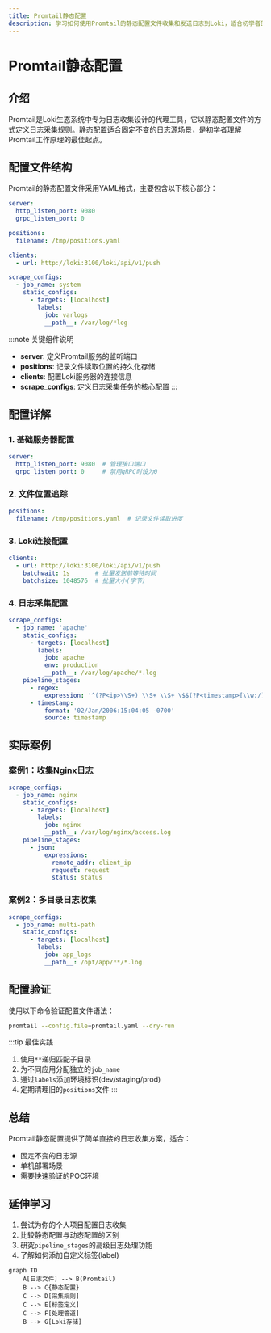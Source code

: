 ```yaml
---
title: Promtail静态配置
description: 学习如何使用Promtail的静态配置文件收集和发送日志到Loki，适合初学者的完整指南。
---
```


# Promtail静态配置

## 介绍

Promtail是Loki生态系统中专为日志收集设计的代理工具，它以静态配置文件的方式定义日志采集规则。静态配置适合固定不变的日志源场景，是初学者理解Promtail工作原理的最佳起点。

## 配置文件结构

Promtail的静态配置文件采用YAML格式，主要包含以下核心部分：

```yaml
server:
  http_listen_port: 9080
  grpc_listen_port: 0

positions:
  filename: /tmp/positions.yaml

clients:
  - url: http://loki:3100/loki/api/v1/push

scrape_configs:
  - job_name: system
    static_configs:
      - targets: [localhost]
        labels:
          job: varlogs
          __path__: /var/log/*log
```

:::note 关键组件说明
- **server**: 定义Promtail服务的监听端口
- **positions**: 记录文件读取位置的持久化存储
- **clients**: 配置Loki服务器的连接信息
- **scrape_configs**: 定义日志采集任务的核心配置
:::

## 配置详解

### 1. 基础服务器配置

```yaml
server:
  http_listen_port: 9080  # 管理接口端口
  grpc_listen_port: 0     # 禁用gRPC时设为0
```

### 2. 文件位置追踪

```yaml
positions:
  filename: /tmp/positions.yaml  # 记录文件读取进度
```

### 3. Loki连接配置

```yaml
clients:
  - url: http://loki:3100/loki/api/v1/push
    batchwait: 1s       # 批量发送前等待时间
    batchsize: 1048576  # 批量大小(字节)
```

### 4. 日志采集配置

```yaml
scrape_configs:
  - job_name: 'apache'
    static_configs:
      - targets: [localhost]
        labels:
          job: apache
          env: production
          __path__: /var/log/apache/*.log
    pipeline_stages:
      - regex:
          expression: '^(?P<ip>\\S+) \\S+ \\S+ \$$(?P<timestamp>[\\w:/]+\\s[+\\-]\\d{4})\$$'
      - timestamp:
          format: '02/Jan/2006:15:04:05 -0700'
          source: timestamp
```

## 实际案例

### 案例1：收集Nginx日志

```yaml
scrape_configs:
  - job_name: nginx
    static_configs:
      - targets: [localhost]
        labels:
          job: nginx
          __path__: /var/log/nginx/access.log
    pipeline_stages:
      - json:
          expressions:
            remote_addr: client_ip
            request: request
            status: status
```

### 案例2：多目录日志收集

```yaml
scrape_configs:
  - job_name: multi-path
    static_configs:
      - targets: [localhost]
        labels:
          job: app_logs
          __path__: /opt/app/**/*.log
```

## 配置验证

使用以下命令验证配置文件语法：

```bash
promtail --config.file=promtail.yaml --dry-run
```

:::tip 最佳实践
1. 使用`**`递归匹配子目录
2. 为不同应用分配独立的`job_name`
3. 通过`labels`添加环境标识(dev/staging/prod)
4. 定期清理旧的`positions`文件
:::

## 总结

Promtail静态配置提供了简单直接的日志收集方案，适合：
- 固定不变的日志源
- 单机部署场景
- 需要快速验证的POC环境

## 延伸学习

1. 尝试为你的个人项目配置日志收集
2. 比较静态配置与动态配置的区别
3. 研究`pipeline_stages`的高级日志处理功能
4. 了解如何添加自定义标签(label)

```mermaid
graph TD
    A[日志文件] --> B(Promtail)
    B --> C{静态配置}
    C --> D[采集规则]
    C --> E[标签定义]
    C --> F[处理管道]
    B --> G[Loki存储]